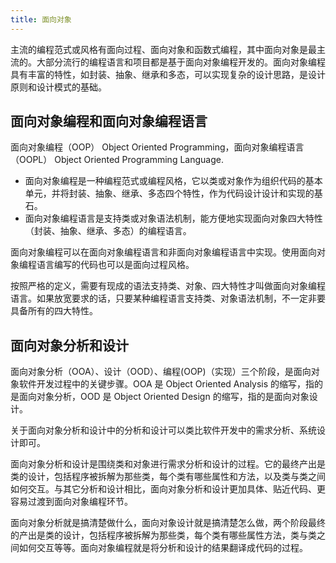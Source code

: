 ```yaml
---
title: 面向对象
---
```

主流的编程范式或风格有面向过程、面向对象和函数式编程，其中面向对象是最主流的。大部分流行的编程语言和项目都是基于面向对象编程开发的。面向对象编程具有丰富的特性，如封装、抽象、继承和多态，可以实现复杂的设计思路，是设计原则和设计模式的基础。


<DocCardList />

## 面向对象编程和面向对象编程语言

面向对象编程（OOP） Object Oriented Programming，面向对象编程语言（OOPL） Object Oriented Programming Language.

* 面向对象编程是一种编程范式或编程风格，它以类或对象作为组织代码的基本单元，并将封装、抽象、继承、多态四个特性，作为代码设计设计和实现的基石。
* 面向对象编程语言是支持类或对象语法机制，能方便地实现面向对象四大特性（封装、抽象、继承、多态）的编程语言。

面向对象编程可以在面向对象编程语言和非面向对象编程语言中实现。使用面向对象编程语言编写的代码也可以是面向过程风格。

按照严格的定义，需要有现成的语法支持类、对象、四大特性才叫做面向对象编程语言。如果放宽要求的话，只要某种编程语言支持类、对象语法机制，不一定非要具备所有的四大特性。
## 面向对象分析和设计

面向对象分析（OOA）、设计（OOD）、编程(OOP)（实现）三个阶段，是面向对象软件开发过程中的关键步骤。OOA 是 Object Oriented Analysis 的缩写，指的是面向对象分析，OOD 是 Object Oriented Design 的缩写，指的是面向对象设计。

关于面向对象分析和设计中的分析和设计可以类比软件开发中的需求分析、系统设计即可。

面向对象分析和设计是围绕类和对象进行需求分析和设计的过程。它的最终产出是类的设计，包括程序被拆解为那些类，每个类有哪些属性和方法，以及类与类之间如何交互。与其它分析和设计相比，面向对象分析和设计更加具体、贴近代码、更容易过渡到面向对象编程环节。


面向对象分析就是搞清楚做什么，面向对象设计就是搞清楚怎么做，两个阶段最终的产出是类的设计，包括程序被拆解为那些类，每个类有哪些属性方法，类与类之间如何交互等等。面向对象编程就是将分析和设计的结果翻译成代码的过程。




